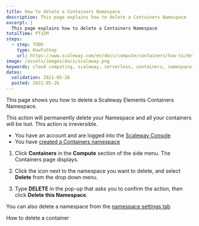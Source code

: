 ```yaml
---
title: How to delete a Containers Namespace
description: This page explains how to delete a Containers Namespace
excerpt: |
  This page explains how to delete a Containers Namespace
totalTime: PT15M
steps:
  - step: TODO
    type: HowToStep
    url: https://www.scaleway.com/en/docs/compute/containers/how-to/delete-a-containers-namespace
image: /assets/images/docs/scaleway.png
keywords: cloud computing, scaleway, serverless, containers, namespace, delete
dates:
  validation: 2021-05-26
  posted: 2021-05-26
---
```


This page shows you how to delete a Scaleway Elements Containers Namespace.

<Message type="important">
  This action will permanently delete your Namespace and all your containers will be lost. This action is irreversible.
</Message>

<Message type="requirement">

  - You have an account and are logged into the [Scaleway Console](https://console.scaleway.com) 
  - You have [created a Containers namespace](/compute/containers/how-to/create-a-containers-namespace/)

</Message>

1. Click **Containers** in the **Compute** section of the side menu. The Containers page displays.

2. Click the <Icon name="more" /> icon next to the namespace you want to delete, and select **Delete** from the drop down menu. 

3. Type **DELETE** in the pop-up that asks you to confirm the action, then click **Delete this Namespace**.

<Message type="tip">

  You can also delete a namespace from the [namespace settings tab](/compute/containers/how-to/manage-a-containers-namespace/)
  
</Message>

<Navigation>
  <PreviousButton to="/compute/containers/how-to/delete-a-container/">How to delete a container</PreviousButton>
</Navigation>